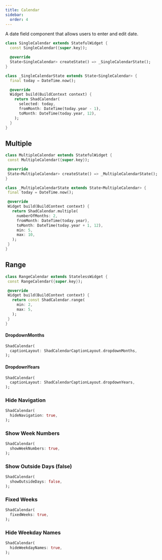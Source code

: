 ```yaml
---
title: Calendar
sidebar:
  order: 4
---
```



A date field component that allows users to enter and edit date.

<Preview src="calendar?style=single" minHeight="400px">

```dart
class SingleCalendar extends StatefulWidget {
  const SingleCalendar({super.key});

  @override
  State<SingleCalendar> createState() => _SingleCalendarState();
}

class _SingleCalendarState extends State<SingleCalendar> {
  final today = DateTime.now();

  @override
  Widget build(BuildContext context) {
    return ShadCalendar(
      selected: today,
      fromMonth: DateTime(today.year - 1),
      toMonth: DateTime(today.year, 12),
    );
  }
}
```

</Preview>

## Multiple

<Preview src="calendar?style=multiple" minHeight="700px">

```dart
class MultipleCalendar extends StatefulWidget {
 const MultipleCalendar({super.key});

 @override
 State<MultipleCalendar> createState() => _MultipleCalendarState();
}

class _MultipleCalendarState extends State<MultipleCalendar> {
 final today = DateTime.now();

 @override
 Widget build(BuildContext context) {
   return ShadCalendar.multiple(
     numberOfMonths: 2,
     fromMonth: DateTime(today.year),
     toMonth: DateTime(today.year + 1, 12),
     min: 5,
     max: 10,
   );
 }
}
```

</Preview>

## Range

<Preview src="calendar?style=range" minHeight="400px">

```dart
class RangeCalendar extends StatelessWidget {
 const RangeCalendar({super.key});

 @override
 Widget build(BuildContext context) {
   return const ShadCalendar.range(
     min: 2,
     max: 5,
   );
 }
}
```

</Preview>

#### DropdownMonths

<Preview src="calendar?captionLayout=dropdownMonths" minHeight="400px">

```dart
ShadCalendar(
  captionLayout: ShadCalendarCaptionLayout.dropdownMonths,
);
```

</Preview>

#### DropdownYears

<Preview src="calendar?captionLayout=dropdownYears" minHeight="450px">

```dart
ShadCalendar(
  captionLayout: ShadCalendarCaptionLayout.dropdownYears,
);
```

</Preview>

### Hide Navigation

<Preview src="calendar?hideNavigation" minHeight="450px">

```dart
ShadCalendar(
  hideNavigation: true,
);
```

</Preview>

### Show Week Numbers

<Preview src="calendar?showWeekNumbers" minHeight="450px">

```dart
ShadCalendar(
  showWeekNumbers: true,
);
```

</Preview>

### Show Outside Days (false)

<Preview src="calendar?showOutsideDays=0" minHeight="450px">

```dart
ShadCalendar(
  showOutsideDays: false,
);
```

</Preview>

### Fixed Weeks

<Preview src="calendar?fixedWeeks" minHeight="450px">

```dart
ShadCalendar(
  fixedWeeks: true,
);
```

</Preview>

### Hide Weekday Names

<Preview src="calendar?hideWeekdayNames" minHeight="450px">

```dart
ShadCalendar(
  hideWeekdayNames: true,
);
```

</Preview>
